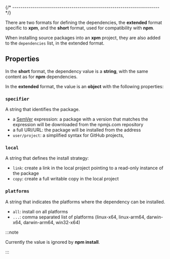 
{/* ------------------------------------------------------------------------ */}

There are two formats for defining the dependencies, the **extended**
format specific to **xpm**, and the **short** format, used for compatibility
with **npm**.

When installing source packages into an **xpm** project, they are also added
to the `dependencies` list, in the extended format.

## Properties

In the **short** format, the dependency value is a **string**, with the same content as for **npm** dependencies.

In the **extended** format, the value is an **object** with the following properties:

### `specifier`

A string that identifies the package.

- a [SemVer](https://semver.org) expression: a package with a version that matches the expression
will be downloaded from the npmjs.com repository
- a full URI/URL: the package will be installed from the address
- `user/project`: a simplified syntax for GitHub projects,

### `local`

A string that defines the install strategy:

- `link`: create a link in the local project pointing to a read-only instance of the package
- `copy`: create a full writable copy in the local project

### `platforms`

A string that indicates the platforms where the dependency can be installed.

- `all`: install on all platforms
- `...`: comma separated list of platforms (linux-x64, linux-arm64, darwin-x64, darwin-arm64, win32-x64)

:::note

Currently the value is ignored by **npm install**.

:::
